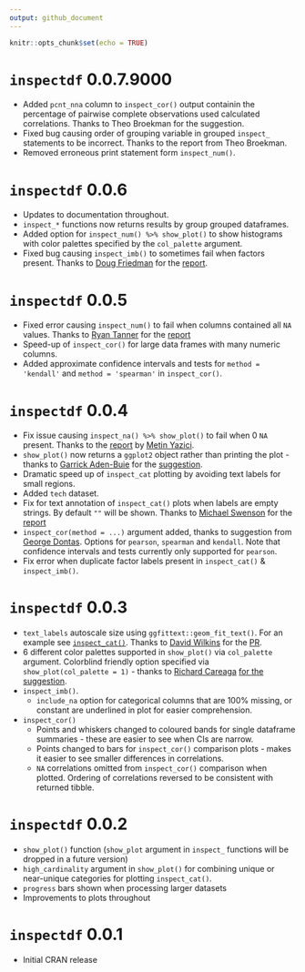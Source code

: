 ```yaml
---
output: github_document
---
```


```r
knitr::opts_chunk$set(echo = TRUE)
```

# `inspectdf` 0.0.7.9000

- Added `pcnt_nna` column to `inspect_cor()` output containin the percentage of pairwise complete observations used calculated correlations.  Thanks to Theo Broekman for the suggestion.
- Fixed bug causing order of grouping variable in grouped `inspect_` statements to be incorrect.  Thanks to the report from Theo Broekman.
- Removed erroneous print statement form `inspect_num()`.

# `inspectdf` 0.0.6

- Updates to documentation throughout.
- `inspect_*` functions now returns results by group grouped dataframes.
- Added option for `inspect_num() %>% show_plot()` to show histograms with color palettes specified by the `col_palette` argument.
- Fixed bug causing `inspect_imb()` to sometimes fail when factors present.  Thanks to [Doug Friedman](https://github.com/doug-friedman) for the [report](https://github.com/alastairrushworth/inspectdf/issues/19).  

# `inspectdf` 0.0.5

- Fixed error causing `inspect_num()` to fail when columns contained all `NA` values.  Thanks to [Ryan Tanner](https://github.com/ryanatanner) for the [report](https://github.com/alastairrushworth/inspectdf/issues/18)
- Speed-up of `inspect_cor()` for large data frames with many numeric columns.
- Added approximate confidence intervals and tests for `method = 'kendall'` and `method = 'spearman'` in `inspect_cor()`.  

# `inspectdf` 0.0.4

-  Fix issue causing `inspect_na() %>% show_plot()` to fail when 0 `NA` present.  Thanks to the [report](https://github.com/alastairrushworth/inspectdf/issues/13) by [Metin Yazici](https://github.com/strboul).
- `show_plot()` now returns a `ggplot2` object rather than printing the plot - thanks to [Garrick Aden-Buie](https://github.com/gadenbuie) for the [suggestion](https://github.com/alastairrushworth/inspectdf/issues/14).
- Dramatic speed up of `inspect_cat` plotting by avoiding text labels for small regions.
- Added `tech` dataset.
- Fix for text annotation of `inspect_cat()` plots when labels are empty strings.  By default `""` will be shown.  Thanks to [Michael Swenson](https://github.com/mwswenson) for the [report](https://github.com/alastairrushworth/inspectdf/issues/12)
- `inspect_cor(method = ...)` argument added, thanks to suggestion from [George Dontas](https://github.com/gd047).  Options for `pearson`, `spearman` and `kendall`.  Note that confidence intervals and tests currently only supported for `pearson`.
- Fix error when duplicate factor labels present in `inspect_cat()` & `inspect_imb()`.

# `inspectdf` 0.0.3

- `text_labels` autoscale size using `ggfittext::geom_fit_text()`.  For an example see [`inspect_cat()`](https://github.com/alastairrushworth/inspectdf#categorical-levels).  Thanks to [David Wilkins](https://github.com/wilkox) for the [PR](https://github.com/alastairrushworth/inspectdf/pull/9).
- 6 different color palettes supported in `show_plot()` via `col_palette` argument.  Colorblind friendly option specified via `show_plot(col_palette = 1)` - thanks to [Richard Careaga](https://github.com/technocrat) [for the suggestion](https://github.com/alastairrushworth/inspectdf/pull/3).
- `inspect_imb()`.  
  - `include_na` option for categorical columns that are 100% missing, or constant are underlined in plot for easier comprehension.
- `inspect_cor()`
  - Points and whiskers changed to coloured bands for single dataframe summaries - these are easier to see when CIs are narrow.  
  - Points changed to bars for `inspect_cor()` comparison plots - makes it easier to see smaller differences in correlations.  
  - `NA` correlations omitted from `inspect_cor()` comparison when plotted.  Ordering of correlations reversed to be consistent with returned tibble.


# `inspectdf` 0.0.2

- `show_plot()` function (`show_plot` argument in `inspect_` functions will be dropped in a future version)
- `high_cardinality` argument in `show_plot()` for combining unique or near-unique categories for plotting `inspect_cat()`.
- `progress` bars shown when processing larger datasets
- Improvements to plots throughout

# `inspectdf` 0.0.1

- Initial CRAN release